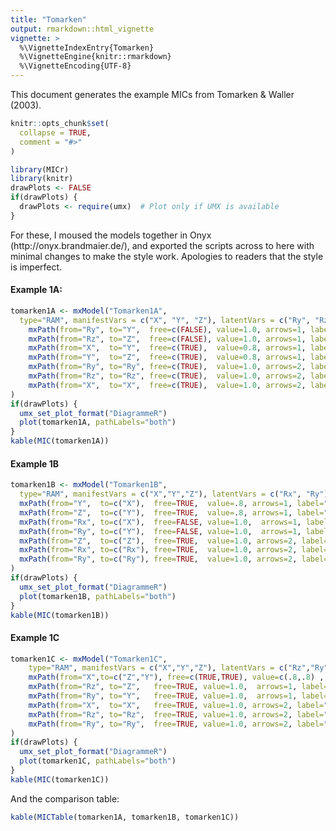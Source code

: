 ```yaml
---
title: "Tomarken"
output: rmarkdown::html_vignette
vignette: >
  %\VignetteIndexEntry{Tomarken}
  %\VignetteEngine{knitr::rmarkdown}
  %\VignetteEncoding{UTF-8}
---
```

This document generates the example MICs from Tomarken & Waller (2003).
```r
knitr::opts_chunk$set(
  collapse = TRUE,
  comment = "#>"
)
```

```r
library(MICr)
library(knitr)
drawPlots <- FALSE
if(drawPlots) {
  drawPlots <- require(umx)  # Plot only if UMX is available
}
```
For these, I moused the models together in Onyx (http://onyx.brandmaier.de/), 
and exported the scripts across to here with minimal changes to make the style
work.  Apologies to readers that the style is imperfect.

#### Example 1A:
```r
tomarken1A <- mxModel("Tomarken1A", 
  type="RAM", manifestVars = c("X", "Y", "Z"), latentVars = c("Ry", "Rz"),
    mxPath(from="Ry", to="Y",  free=c(FALSE), value=1.0, arrows=1, label=c("Ry_TO_Y") ),
    mxPath(from="Rz", to="Z",  free=c(FALSE), value=1.0, arrows=1, label=c("Rz_TO_Z") ),
    mxPath(from="X",  to="Y",  free=c(TRUE),  value=0.8, arrows=1, label=c("_alpha") ),
    mxPath(from="Y",  to="Z",  free=c(TRUE),  value=0.8, arrows=1, label=c("_beta") ),
    mxPath(from="Ry", to="Ry", free=c(TRUE),  value=1.0, arrows=2, label=c("_V__Ry_") ),
    mxPath(from="Rz", to="Rz", free=c(TRUE),  value=1.0, arrows=2, label=c("_V__Rz_") ),
    mxPath(from="X",  to="X",  free=c(TRUE),  value=1.0, arrows=2, label=c("_V_X") )
)
if(drawPlots) {
  umx_set_plot_format("DiagrammeR")
  plot(tomarken1A, pathLabels="both")
}
kable(MIC(tomarken1A))
```

#### Example 1B
```r
tomarken1B <- mxModel("Tomarken1B", 
  type="RAM", manifestVars = c("X","Y","Z"), latentVars = c("Rx", "Ry"),
  mxPath(from="Y",  to=c("X"),  free=TRUE,  value=.8, arrows=1, label="__alpha_2"),
  mxPath(from="Z",  to=c("Y"),  free=TRUE,  value=.8, arrows=1, label="__beta_2"),
  mxPath(from="Rx", to=c("X"),  free=FALSE, value=1.0,  arrows=1, label="Rx_TO_X"),
  mxPath(from="Ry", to=c("Y"),  free=FALSE, value=1.0,  arrows=1, label="Ry_TO_Y"),
  mxPath(from="Z",  to=c("Z"),  free=TRUE,  value=1.0, arrows=2, label="_V_Z"),
  mxPath(from="Rx", to=c("Rx"), free=TRUE,  value=1.0, arrows=2, label="_V__Rx_"),
  mxPath(from="Ry", to=c("Ry"), free=TRUE,  value=1.0, arrows=2, label="_V__Ry_")
)
if(drawPlots) {
  umx_set_plot_format("DiagrammeR")
  plot(tomarken1B, pathLabels="both")
}
kable(MIC(tomarken1B))
```

#### Example 1C
```r
tomarken1C <- mxModel("Tomarken1C", 
    type="RAM", manifestVars = c("X","Y","Z"), latentVars = c("Rz","Ry"),
    mxPath(from="X",to=c("Z","Y"), free=c(TRUE,TRUE), value=c(.8,.8) , arrows=1,     label=c("beta_3","alpha_3") ),
    mxPath(from="Rz", to="Z",   free=TRUE, value=1.0,  arrows=1, label="Rz_TO_Z" ),
    mxPath(from="Ry", to="Y",   free=TRUE, value=1.0,  arrows=1, label="Ry_TO_Y" ),
    mxPath(from="X",  to="X",   free=TRUE, value=1.0, arrows=2, label="V_X" ),
    mxPath(from="Rz", to="Rz",  free=TRUE, value=1.0, arrows=2, label="V__Rz_" ),
    mxPath(from="Ry", to="Ry",  free=TRUE, value=1.0, arrows=2, label="V__Ry_" )
)
if(drawPlots) {
  umx_set_plot_format("DiagrammeR")
  plot(tomarken1C, pathLabels="both")
}
kable(MIC(tomarken1C))
```

And the comparison table:
```r
kable(MICTable(tomarken1A, tomarken1B, tomarken1C))
```

